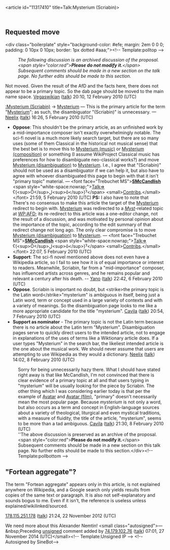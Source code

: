 <article id="11317410" title=Talk:Mysterium (Scriabin)>
	<talkpage id="11317410" title="Talk:Mysterium (Scriabin)">
{{WikiProject Classical music|composition=yes|class=|importance=}}

== Requested move ==
&lt;div class=&quot;boilerplate&quot; style=&quot;background-color: #efe; margin: 2em 0 0 0; padding: 0 10px 0 10px; border: 1px dotted #aaa;&quot;&gt;&lt;!-- Template:polltop --&gt;
:''The following discussion is an archived discussion of the proposal. &lt;span style=&quot;color:red&quot;&gt;'''Please do not modify it.'''&lt;/span&gt; Subsequent comments should be made in a new section on the talk page. No further edits should be made to this section. ''

Not moved.  Given the result of the AfD and the facts here, there does not appear to be a primary topic.  So the dab page should be moved to the main name space.  [[User:Vegaswikian|Vegaswikian]] ([[User talk:Vegaswikian|talk]]) 20:10, 12 February 2010 (UTC)

[[:Mysterium (Scriabin)]] → [[Mysterium]] — This is the primary article for the term &quot;[[Mysterium]]&quot;; as such, the disambiguator &quot;(Scriabin)&quot; is unnecessary. —[[User:Neelix|Neelix]] ([[User talk:Neelix|talk]]) 16:26, 5 February 2010 (UTC)
*'''Oppose''': This shouldn't be the primary article, as an unfinished work by a mid-importance composer isn't exactly overwhelmingly notable. The sci-fi novel is a much more likely search target, but there are so many uses (some of them Classical in the historical not musical sense) that the best bet is to move this to [[Mysterium (music)]] or [[Mysterium (composition)]] or something (I assume WikiProject Classical music has preferences for how to disambiguate neo-classical works?) and move [[Mysterium (disambiguation)]] to [[Mysterium]].  I.e., I agree that &quot;(Scriabin)&quot; should not be used as a disambiguator if we can help it, but also have to agree with whoever disambiguated this page to begin with that it isn't &quot;primary topic&quot; material. — &lt;font face=&quot;Trebuchet MS&quot;&gt;'''[[User:SMcCandlish|SMcCandlish]]'''   &lt;span style=&quot;white-space:nowrap;&quot;&gt;[[User talk:SMcCandlish|Talk⇒]] ʕ(&lt;sup&gt;Õ&lt;/sup&gt;ل&lt;sup&gt;ō&lt;/sup&gt;)ˀ&lt;/span&gt;  &lt;small&gt;[[Special:Contributions/SMcCandlish|Contribs]].&lt;/small&gt;&lt;/font&gt; 21:59, 5 February 2010 (UTC) '''PS:''' I also have to note that There's no consensus to make this article the target of the [[Mysterium]] redirect to begin with. [[Mysterium]] was redirected to a ''[[Myst]]''-related topic at [[WP:AFD]]; its re-redirect to this article was a one-editor change, not the result of a discussion, and was motivated by personal opinion about the importance of the topic, according to the edit summary of that redirect change not long ago. The only clear compromise is to move [[Mysterium (disambiguation)]] to [[Mysterium]]. — &lt;font face=&quot;Trebuchet MS&quot;&gt;'''[[User:SMcCandlish|SMcCandlish]]'''   &lt;span style=&quot;white-space:nowrap;&quot;&gt;[[User talk:SMcCandlish|Talk⇒]] ʕ(&lt;sup&gt;Õ&lt;/sup&gt;ل&lt;sup&gt;ō&lt;/sup&gt;)ˀ&lt;/span&gt;  &lt;small&gt;[[Special:Contributions/SMcCandlish|Contribs]].&lt;/small&gt;&lt;/font&gt; 22:07, 5 February 2010 (UTC)
*'''Support''': The sci-fi novel mentioned above does not even have a Wikipedia article, so I fail to see how it is of equal importance or interest to readers. Meanwhile, Scriabin, far from a &quot;mid-importance&quot; composer, has influenced artists across genres, and he remains popular and relevant a century after his death. -- [[User:Yano|Yano]] ([[User talk:Yano|talk]]) 22:42, 6 February 2010 (UTC)
*'''Oppose'''. Scriabin is important no doubt, but &lt;strike&gt;the primary topic is the Latin word&lt;/strike&gt;&quot;mysterium&quot; is ambiguous in itself, being just a Latin word, term or concept used in a large variety of contexts and with a variety of meanings. So the disambiguation page looks to me like a more appropriate candidate for the title &quot;mysterium&quot;. [[User:Cavila|Cavila]] ([[User talk:Cavila|talk]]) 20:54, 7 February 2010 (UTC)
*'''Support as nominator''' - The primary topic is not the Latin term because there is no article about the Latin term &quot;Mysterium&quot;. Disambiguation pages serve to quickly direct users to the intended article, not to engage in explanations of the uses of terms like a Wiktionary article does. If a user types &quot;Mysterium&quot; in the search bar, the likeliest intended article is the one about the musical work. We should never assume that users are attempting to use Wikipedia as they would a dictionary. [[User:Neelix|Neelix]] ([[User talk:Neelix|talk]]) 14:02, 8 February 2010 (UTC)
:Sorry for being unnecessarily hazy there. What I should have stated right away is that like McCandlish, I'm not convinced that there is clear evidence of a primary topic at all and that users typing in &quot;mysterium&quot; will be usually looking for the piece by Scriabin. The other thing which I was considering earlier today is that per the example of [[Avatar]] and [[Avatar (film)]], &quot;primary&quot; doesn't necessarily mean the most popular page. Because ''mysterium'' is not only a word, but also occurs as a term and concept in English-language sources about a variety of theological, liturgical and even mystical traditions, with a measure of fluidity, the title of the article, &quot;mysterium&quot;, seems to be more than a tad ambiguous. [[User:Cavila|Cavila]] ([[User talk:Cavila|talk]]) 21:30, 8 February 2010 (UTC)
:''The above discussion is preserved as an archive of the proposal.  &lt;span style=&quot;color:red&quot;&gt;'''Please do not modify it.'''&lt;/span&gt; Subsequent comments should be made in a new section on this talk page. No further edits should be made to this section.&lt;/div&gt;&lt;!-- Template:pollbottom --&gt;

== &quot;Fortean aggregate&quot;? ==

The term &quot;Fortean aggregate&quot; appears only in this article, is not explained anywhere on Wikipedia, and a Google search only yields results from copies of the same text or paragraph. It is also not self-explanatory and sounds bogus to me. Even if it isn't, the reference is useless unless explained/wikilinked/sourced.

[[Special:Contributions/178.115.251.178|178.115.251.178]] ([[User talk:178.115.251.178|talk]]) 21:24, 22 November 2012 (UTC)



We need more about this Alexander Nemtin!  &lt;small class=&quot;autosigned&quot;&gt;—&amp;nbsp;Preceding [[Wikipedia:Signatures|unsigned]] comment added by [[Special:Contributions/74.179.102.76|74.179.102.76]] ([[User talk:74.179.102.76|talk]]) 07:01, 27 November 2014 (UTC)&lt;/small&gt;&lt;!-- Template:Unsigned IP --&gt; &lt;!--Autosigned by SineBot--&gt;
	</talkpage>
</article>